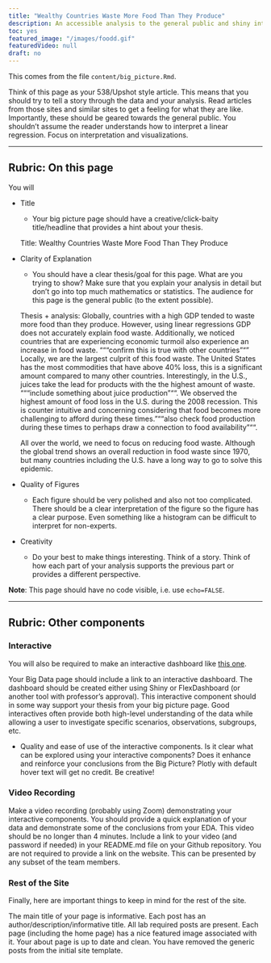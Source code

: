 ```yaml
---
title: "Wealthy Countries Waste More Food Than They Produce"
description: An accessible analysis to the general public and shiny interactive. 
toc: yes
featured_image: "/images/foodd.gif"
featuredVideo: null
draft: no
---
```


This comes from the file `content/big_picture.Rmd`.

Think of this page as your 538/Upshot style article. This means that you should try to tell a story through the data and your analysis. Read articles from those sites and similar sites to get a feeling for what they are like. Importantly, these should be geared towards the general public. You shouldn't assume the reader understands how to interpret a linear regression. Focus on interpretation and visualizations.

---

## Rubric: On this page

You will

* Title
  * Your big picture page should have a creative/click-baity title/headline that provides a hint about your thesis.
  
  Title: Wealthy Countries Waste More Food Than They Produce
  
* Clarity of Explanation
  * You should have a clear thesis/goal for this page. What are you trying to show? Make sure that you explain your analysis in detail but don't go into top much mathematics or statistics. The audience for this page is the general public (to the extent possible).
  
  Thesis + analysis: Globally, countries with a high GDP tended to waste more food than they produce. However, using linear regressions GDP does not accurately explain food waste. Additionally, we noticed countries that are experiencing economic turmoil also experience an increase in food waste. """confirm this is true with other countries"""
  Locally, we are the largest culprit of this food waste. The United States has the most commodities that have above 40% loss, this is a significant amount compared to many other countries. Interestingly, in the U.S., juices take the lead for products with the the highest amount of waste. """include something about juice production""". We observed the highest amount of food loss in the U.S. during the 2008 recession. This is counter intuitive and concerning considering that food becomes more challenging to afford during these times. """also check food production during these times to perhaps draw a connection to food availability """. 
  
  All over the world, we need to focus on reducing food waste. Although the global trend shows an overall reduction in food waste since 1970, but many countries including the U.S. have a long way to go to solve this epidemic. 
  
* Quality of Figures
  * Each figure should be very polished and also not too complicated. There should be a clear interpretation of the figure so the figure has a clear purpose. Even something like a histogram can be difficult to interpret for non-experts.
  
  
  
  
* Creativity
  * Do your best to make things interesting. Think of a story. Think of how each part of your analysis supports the previous part or provides a different perspective.
  
  
  
  
**Note**: This page should have no code visible, i.e. use `echo=FALSE`.  

---

## Rubric: Other components

### Interactive

You will also be required to make an interactive dashboard like [this one](/flex/flex.html).

Your Big Data page should include a link to an interactive dashboard. The dashboard should be created either using Shiny or FlexDashboard (or another tool with professor's approval). This interactive component should in some way support your thesis from your big picture page. Good interactives often provide both high-level understanding of the data while allowing a user to investigate specific scenarios, observations, subgroups, etc.

* Quality and ease of use of the interactive components.
Is it clear what can be explored using your interactive components?
Does it enhance and reinforce your conclusions from the Big Picture?
Plotly with default hover text will get no credit. Be creative!


### Video Recording

Make a video recording (probably using Zoom) demonstrating your interactive components.
You should provide a quick explanation of your data and demonstrate some of the conclusions from your EDA.
This video should be no longer than 4 minutes.
Include a link to your video (and password if needed) in your README.md file on your Github repository. You are not required to provide a link on the website.
This can be presented by any subset of the team members.


### Rest of the Site

Finally, here are important things to keep in mind for the rest of the site. 

The main title of your page is informative.
Each post has an author/description/informative title.
All lab required posts are present.
Each page (including the home page) has a nice featured image associated with it.
Your about page is up to date and clean.
You have removed the generic posts from the initial site template.
